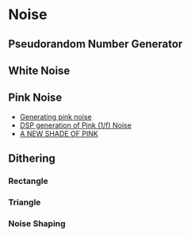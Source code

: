 # Noise

## Pseudorandom Number Generator

## White Noise

## Pink Noise

- [Generating pink noise](https://www.dsprelated.com/showarticle/908.php)
- [DSP generation of Pink (1/f) Noise](https://www.firstpr.com.au/dsp/pink-noise)
- [A NEW SHADE OF PINK](https://github.com/Stenzel/newshadeofpink)

## Dithering

### Rectangle

### Triangle

### Noise Shaping